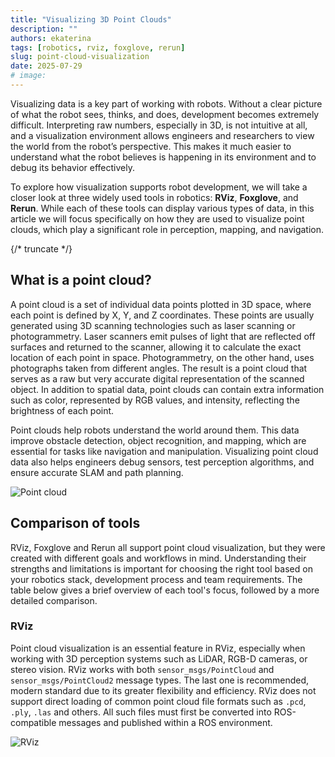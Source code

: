 ```yaml
---
title: "Visualizing 3D Point Clouds"
description: ""
authors: ekaterina
tags: [robotics, rviz, foxglove, rerun]
slug: point-cloud-visualization
date: 2025-07-29
# image:
---
```


Visualizing data is a key part of working with robots. Without a clear picture of what the robot sees, thinks, and does, development becomes extremely difficult. Interpreting raw numbers, especially in 3D, is not intuitive at all, and a visualization environment allows engineers and researchers to view the world from the robot’s perspective. This makes it much easier to understand what the robot believes is happening in its environment and to debug its behavior effectively.

To explore how visualization supports robot development, we will take a closer look at three widely used tools in robotics: **RViz**, **Foxglove**, and **Rerun**. While each of these tools can display various types of data, in this article we will focus specifically on how they are used to visualize point clouds, which play a significant role in perception, mapping, and navigation.

{/* truncate */}

## What is a point cloud?

A point cloud is a set of individual data points plotted in 3D space, where each point is defined by X, Y, and Z coordinates. These points are usually generated using 3D scanning technologies such as laser scanning or photogrammetry. Laser scanners emit pulses of light that are reflected off surfaces and returned to the scanner, allowing it to calculate the exact location of each point in space. Photogrammetry, on the other hand, uses photographs taken from different angles. The result is a point cloud that serves as a raw but very accurate digital representation of the scanned object. In addition to spatial data, point clouds can contain extra information such as color, represented by RGB values, and intensity, reflecting the brightness of each point.

Point clouds help robots understand the world around them. This data improve obstacle detection, object recognition, and mapping, which are essential for tasks like navigation and manipulation. Visualizing point cloud data also helps engineers debug sensors, test perception algorithms, and ensure accurate SLAM and path planning.

![Point cloud](./img/point_cloud.png)

## Comparison of tools

RViz, Foxglove and Rerun all support point cloud visualization, but they were created with different goals and workflows in mind. Understanding their strengths and limitations is important for choosing the right tool based on your robotics stack, development process and team requirements. The table below gives a brief overview of each tool's focus, followed by a more detailed comparison.

### **RViz**

Point cloud visualization is an essential feature in RViz, especially when working with 3D perception systems such as LiDAR, RGB-D cameras, or stereo vision. RViz works with both `sensor_msgs/PointCloud` and `sensor_msgs/PointCloud2` message types. The last one is recommended, modern standard due to its greater flexibility and efficiency. RViz does not support direct loading of common point cloud file formats such as `.pcd`, `.ply`, `.las` and others. All such files must first be converted into ROS-compatible messages and published within a ROS environment.

![RViz](./img/rviz.png)
